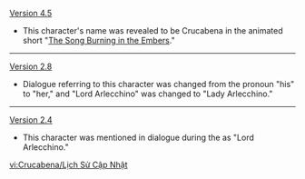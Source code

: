 {{Change History/Header}}
[[Version 4.5]]
* This character's name was revealed to be Crucabena in the animated short "[[The Song Burning in the Embers]]."
----
[[Version 2.8]]
* Dialogue referring to this character was changed from the pronoun "his" to "her," and "Lord Arlecchino" was changed to "Lady Arlecchino."
----
[[Version 2.4]]
* This character was mentioned in dialogue during the {{Quest|The Replacement's Secret}} as "Lord Arlecchino."
<noinclude>
[[vi:Crucabena/Lịch Sử Cập Nhật]]
</noinclude>